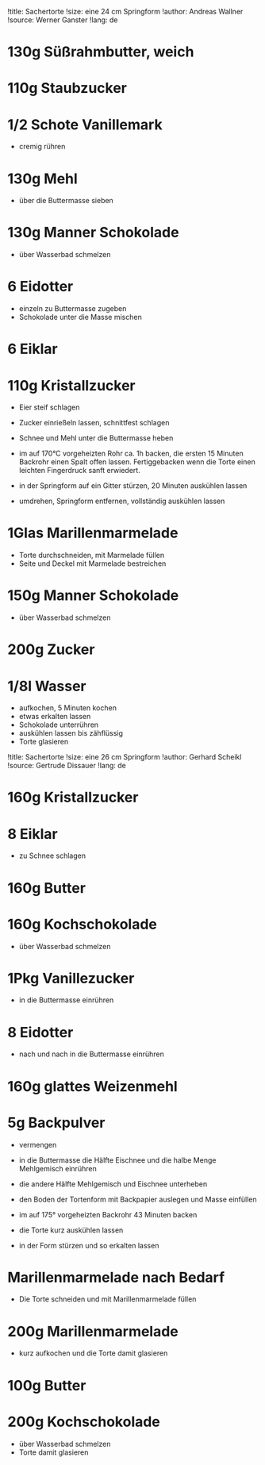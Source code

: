 !title: Sachertorte
!size: eine 24 cm Springform
!author: Andreas Wallner
!source: Werner Ganster
!lang: de

# 130g Süßrahmbutter, weich
# 110g Staubzucker
# 1/2 Schote Vanillemark
* cremig rühren

# 130g Mehl
* über die Buttermasse sieben

# 130g Manner Schokolade
* über Wasserbad schmelzen

# 6 Eidotter
* einzeln zu Buttermasse zugeben
* Schokolade unter die Masse mischen

# 6 Eiklar
# 110g Kristallzucker
* Eier steif schlagen
* Zucker einrießeln lassen, schnittfest schlagen
* Schnee und Mehl unter die Buttermasse heben

+ im auf 170°C vorgeheizten Rohr ca. 1h backen, die ersten 15 Minuten Backrohr einen Spalt offen lassen. Fertiggebacken wenn die Torte einen leichten Fingerdruck sanft erwiedert.

* in der Springform auf ein Gitter stürzen, 20 Minuten auskühlen lassen
* umdrehen, Springform entfernen, vollständig auskühlen lassen

# 1Glas Marillenmarmelade
* Torte durchschneiden, mit Marmelade füllen
* Seite und Deckel mit Marmelade bestreichen

# 150g Manner Schokolade
* über Wasserbad schmelzen

# 200g Zucker
# 1/8l Wasser
* aufkochen, 5 Minuten kochen
* etwas erkalten lassen
* Schokolade unterrühren
* auskühlen lassen bis zähflüssig
* Torte glasieren

!title: Sachertorte
!size: eine 26 cm Springform
!author: Gerhard Scheikl
!source: Gertrude Dissauer
!lang: de

# 160g Kristallzucker
# 8 Eiklar
* zu Schnee schlagen

# 160g Butter
# 160g Kochschokolade
* über Wasserbad schmelzen

# 1Pkg Vanillezucker
* in die Buttermasse einrühren

# 8 Eidotter
* nach und nach in die Buttermasse einrühren

# 160g glattes Weizenmehl
# 5g Backpulver
* vermengen

* in die Buttermasse die Hälfte Eischnee und die halbe Menge Mehlgemisch einrühren

* die andere Hälfte Mehlgemisch und Eischnee unterheben

* den Boden der Tortenform mit Backpapier auslegen und Masse einfüllen

+ im auf 175° vorgeheizten Backrohr 43 Minuten backen

* die Torte kurz auskühlen lassen

* in der Form stürzen und so erkalten lassen

# Marillenmarmelade nach Bedarf
* Die Torte schneiden und mit Marillenmarmelade füllen

# 200g Marillenmarmelade
* kurz aufkochen und die Torte damit glasieren

# 100g Butter
# 200g Kochschokolade
* über Wasserbad schmelzen
* Torte damit glasieren
